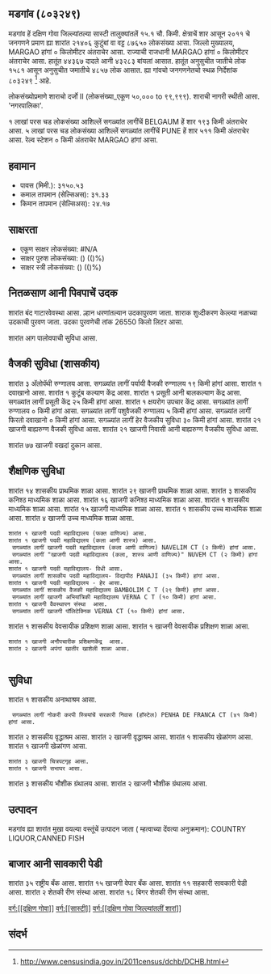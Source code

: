 {{माहितीचौकट भारतीय न्यायक्षेत्र
|प्रकार=शार
|जनगणना २०११_स्थलनिर्देशांक=803249
|स्थानीक_नांव=मडगांव
|तालुका_नांव=सास्टी
|जिल्लो_नांव=दक्षिण गोवा
|राज्य_नांव =गोवा
|विभाग=
|जिल्लो =[[दक्षिण गोवा]]
|तालुका_नांवे =[[सास्टी]]
|लागींचें शार=[[BELGAUM]]
|अक्षांश=
|रेखांश=
|शोधक_स्थान =right
|क्षेत्रफळ_एकूण=15.1
|दर्या सपाटी पसून उंची=
|लोकसंख्या_एकूण=87650
|लोकसंख्या_वर्स=2011
|लोकसंख्या_घनत्व=5804
|लोकसंख्या_पुरूश=44367
|लोकसंख्या_स्त्री=43283
|लिंग_गुणोत्तर=975
|अधिकृत_भाशा=[[कोंकणी, मराठी]]
}}

== मडगांव (८०३२४९) ==

मडगांव हें दक्षिण गोवा जिल्ल्यांतल्या सास्टी तालुक्यांतलें १५.१ चौ. किमी. क्षेत्राचें शार आसून २०११ चे जनगणने प्रमाण ह्या शारांत २१४०६ कुटुंबां वा वट्ट ८७६५० लोकसंख्या आसा. जिल्लो मुख्यालय, MARGAO हांगां ० किलोमीटर अंतराचेर आसा. राज्याची राजधानी MARGAO हांगां ० किलोमीटर अंतराचेर आसा.   हातूंत ४४३६७ दादले आनी ४३२८३ बांयलां आसात. हातूंत अनुसुचीत जातीचे लोक १५८१ आसून अनुसुचीत जमातीचे ४८५७ लोक आसात. ह्या गांवचो जनगणनेतचो स्थळ निर्देशांक ८०३२४९  <ref>http://www.censusindia.gov.in/2011census/dchb/DCHB.html</ref> आहे.

लोकसंख्योप्रमाणे शाराचो दर्जो II (लोकसंख्या_एकूण ५०,००० to ९९,९९९).
शाराची नागरी स्थीती आसा. 'नगरपालिका'.

१  लाखां परस चड लोकसंख्या आशिल्लें सगळ्यांत लागींचें BELGAUM हें शार १९३ किमी अंतराचेर आसा. ५  लाखां परस चड लोकसंख्या आशिल्लें सगळ्यांत लागींचें PUNE हें शार ५११ किमी अंतराचेर आसा. रेल्व स्टेशन ० किमी अंतराचेर MARGAO हांगां आसा.


== हवामान ==  
* पावस (मिमी.): ३१५०.५३ 
* कमाल तापमान (सेल्सिअस): ३१.३३
* किमान तापमान (सेल्सिअस): २४.१७


== साक्षरता ==  
* एकूण साक्षर लोकसंख्या: #N/A
* साक्षर पुरुश लोकसंख्या: () (()%)
* साक्षर स्त्री लोकसंख्या: () (()%)


== नितळसाण आनी पिवपाचें उदक ==  
शारांत बंद गाटारवेवस्था आसा.
ल्हान धरणांतल्यान उदकापुरवण जाता. शाराक शुध्दीकरण केल्ल्या नळाच्या उदकाची पुरवण जाता. उदका पुरवणेची तांक 26550 किलो लिटर आसा.

﻿शारांत आग पालोवपाची सुविधा आसा.


== वैजकी सुविधा (शासकीय) ==
शारांत ३ अ‍ॅलोपॅथी रुग्णालय आसा.
सगळ्यांत लागीं पर्यायी वैजकी रुग्णालय १९ किमी हांगां आसा.
﻿शारांत १ दवाखानो आसा.
﻿शारांत १ कुटूंब कल्याण केंद्र आसा.
﻿शारांत १ प्रसूती आनी बालकल्याण केंद्र आसा.
सगळ्यांत लागीं प्रसूती केंद्र २५ किमी हांगां आसा.
﻿शारांत १ क्षयरोग उपचार केंद्र  आसा.
सगळ्यांत लागीं रुग्णालय ० किमी हांगां आसा.
सगळ्यांत लागीं पशुवैजकी रुग्णालय  ५ किमी हांगां आसा.
सगळ्यांत लागीं फिरतो दवाखानो ० किमी हांगां आसा.
सगळ्यांत लागीं हेर वैजकीय सुविधा ३० किमी हांगां आसा.
शारांत २१ खाजगी बाह्यरुग्ण वैजकी सुविधा आसा.
शारांत २१ खाजगी निवासी आनी बाह्यरुग्ण वैजकीय सुविधा आसा.

शारांत ७७ खाजगी वखदां दुकान आसा.


== शैक्षणिक सुविधा ==
शारांत १४ शासकीय प्राथमिक शाळा आसा. शारांत २९ खाजगी प्राथमिक शाळा आसा. 
शारांत ३ शासकीय कनिश्ठ माध्यमिक शाळा  आसा. शारांत १६ खाजगी कनिश्ठ माध्यमिक शाळा  आसा.  
﻿शारांत १ शासकीय माध्यमिक शाळा आसा. शारांत १५ खाजगी माध्यमिक शाळा आसा.  
﻿शारांत १ शासकीय उच्च माध्यमिक शाळा आसा. शारांत ४ खाजगी उच्च माध्यमिक शाळा आसा.  
   
   
 ﻿शारांत १ खाजगी पदवी महाविद्यालय (फक्त वाणिज्य) आसा.  
 ﻿शारांत १ खाजगी पदवी महाविद्यालय (कला आणी शास्त्र) आसा.  
  सगळ्यांत लागीं खाजगी पदवी महाविद्यालय (कला आणी वाणिज्य) NAVELIM CT (२ किमी) हांगां आसा.
  सगळ्यांत लागीं "खाजगी पदवी महाविद्यालय (कला, शास्त्र आणी वाणिज्य)" NUVEM CT (२ किमी) हांगां आसा.
 ﻿शारांत १ खाजगी पदवी महाविद्यालय- विधी आसा.  
  सगळ्यांत लागीं शासकीय पदवी महाविद्यालय- विद्यापीठ PANAJI (३५ किमी) हांगां आसा.
 ﻿शारांत १ खाजगी पदवी महाविद्यालय - हेर आसा.  
  सगळ्यांत लागीं शासकीय वैजकी महाविद्यालय BAMBOLIM C T (२९ किमी) हांगां आसा.
  सगळ्यांत लागीं खाजगी अभियांत्रिकी महाविद्यालय VERNA C T (१० किमी) हांगां आसा.
 ﻿शारांत १ खाजगी वैवस्थापन संस्था  आसा.  
  सगळ्यांत लागीं खाजगी पॉलिटेक्निक VERNA CT (१० किमी) हांगां आसा.
﻿शारांत १ शासकीय वेवसायीक प्रशिक्षण शाळा आसा. ﻿शारांत १ खाजगी वेवसायीक प्रशिक्षण शाळा आसा.  
 ﻿शारांत १ खाजगी अनौपचारीक प्रशिक्षणकेंद्र  आसा.  
 शारांत २ खाजगी अपंगां खातीर खाशेली शाळा आसा.  
   


== सुविधा ==
﻿शारांत १ शासकीय अनाथाश्रम आसा.   
  सगळ्यांत लागीं नोकरी करपी स्त्रियांचें सरकारी निवास (हॉस्टेल) PENHA DE FRANCA CT (४१ किमी) हांगां आसा.
शारांत २ शासकीय वृद्धाश्रम आसा. शारांत २ खाजगी वृद्धाश्रम आसा.  
﻿शारांत १ शासकीय खेळांगण आसा. ﻿शारांत १ खाजगी खेळांगण आसा.  
 शारांत ३ खाजगी चित्रपटगृह आसा.  
 ﻿शारांत १ खाजगी सभाघर आसा.  
शारांत ३ शासकीय भौशीक ग्रंथालय  आसा. शारांत २ खाजगी भौशीक ग्रंथालय आसा.  


== उत्पादन ==
मडगांव ह्या शारांत मुखा वयल्या वस्तूंचें उत्पादन जाता ( म्हत्वाच्या देंवत्या अनुक्रमान): COUNTRY LIQUOR,CANNED FISH


== बाजार आनी सावकारी पेडी  ==
शारांत ३५ राष्ट्रीय बँक आसा.
शारांत १५ खाजगी वेपार बँक आसा.
शारांत ११ सहकारी सावकारी पेडी  आसा.
शारांत २ शेतकी रीण संस्था आसा.
शारांत १८ बिगर शेतकी रीण संस्था आसा.



[[वर्ग:[[दक्षिण गोवा]]]]
[[वर्ग:[[सास्टी]]]]
[[वर्ग:[[दक्षिण गोवा जिल्ल्यांतलीं शारां]]]]


== संदर्भ ==
 


